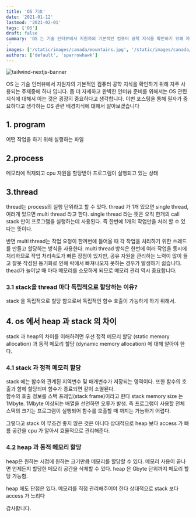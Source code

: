 ```yaml
---
title: 'OS 기초'
date: '2021-01-12'
lastmod: '2021-02-01'
tags: ['OS']
draft: false
summary: 'OS 는 기술 인터뷰에서 지원자의 기본적인 컴퓨터 공학 지식을 확인하기 위해 자주 사용되는 주제중에 하나 입니다. 좀 더 자세하고 완벽한 인터뷰 준비를 위해서는 OS 관련 지식에 대해서 아는 것은 굉장히 중요하다고 생각합니다. 이번 포스팅을 통해 필자가 중요하다고 생각하는 OS 관련 배경지식에 대해서 알아보겠습니다.
.'
images: ['/static/images/canada/mountains.jpg', '/static/images/canada/toronto.jpg']
authors: ['default', 'sparrowhawk']
---
```


![tailwind-nextjs-banner](/static/os-basic/cover.jpg)

OS 는 기술 인터뷰에서 지원자의 기본적인 컴퓨터 공학 지식을 확인하기 위해 자주 사용되는 주제중에 하나 입니다. 좀 더 자세하고 완벽한 인터뷰 준비를 위해서는 OS 관련 지식에 대해서 아는 것은 굉장히 중요하다고 생각합니다. 이번 포스팅을 통해 필자가 중요하다고 생각하는 OS 관련 배경지식에 대해서 알아보겠습니다

## 1. program

어떤 작업을 하기 위해 실행하는 파일

## 2.process

메모리에 적재되고 cpu 자원을 할당받아 프로그램이 실행되고 있는 상태

## 3.thread

thread는 process의 실행 단위라고 할 수 있다. thread 가 1개 있으면 single thread, 여러개 있으면 multi thread 라고 한다. single thread 라는 뜻은 오직 한개의 call stack 만이 프로그램을 실행하는데 사용된다. 즉 한번에 1개의 작업만을 처러 할 수 있다는 뜻이다.

반면 multi thread는 작업 요청이 한꺼번에 들어올 때 각 작업을 처리하기 위한 쓰레드를 만들고 할당하는 방식을 사용한다. multi thread 방식은 한번에 여러 작업을 동시에 처리하므로 작업 처리속도가 빠른 장점이 있지만, 공유 자원을 관리하는 노력이 많이 들고 잘못 작성된 동기화로 인해 락에서 빠져나오지 못하는 경우가 발생하기 쉽습니다. thead가 늘어날 때 마다 메모리를 소모하게 되므로 메모리 관리 역시 중요합니다.

### 3.1 stack을 thread 마다 독립적으로 할당하는 이유?

stack 을 독립적으로 할당 함으로써 독립적인 함수 호출이 가능하게 하기 위해서.

## 4. os 에서 heap 과 stack 의 차이

stack 과 heap의 차이를 이해하려면 우선 정적 메모리 할당 (static memory allocation) 과 동적 메모리 할당 (dynamic memory allocation) 에 대해 알아야 한다.

### 4.1 stack 과 정적 메모리 할당

stack 에는 함수와 관계된 지역변수 및 매개변수가 저장되는 영역이다.
또한 함수의 호출과 함께 할당되며 함수가 종료되면 같이 소멸된다.  
함수의 호출 정보를 스택 프레임(stack frame)이라고 한다
stack memory size 는1Mbyte. 1Mbyte 이상되는 배열을 선언하면 오류가 발생.
즉 프로그램이 사용할 전체 스택의 크기는 프로그램이 실행되어 함수를 호출할 때 까지는 가늠하기 어렵다.

그렇다고 stack 이 무조건 좋지 않은 것은 아니다
상대적으로 heap 보다 access 가 빠름
공간을 cpu 가 알아서 효율적으로 관리해준다.

### 4.2 heap 과 동적 메모리 할당

heap은 원하는 시점에 원하는 크기만큼 메모리를 할당할 수 있다.
메모리 사용이 끝나면 언제든지 할당한 메모리 공간을 삭제할 수 있다.
heap 은 Gbyte 단위까지 메모리 할당 가능함.

heap 에도 단점은 있다.
메모리를 직접 관리해주어야 한다
상대적으로 stack 보다 access 가 느리다

감사합니다.
